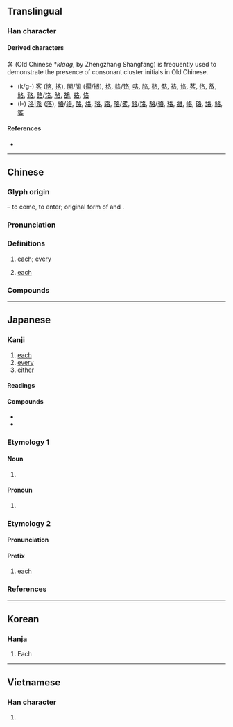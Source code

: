 {{also|名}}
{{character info/new}}
==Translingual==

===Han character===
{{Han char|rn=30|rad=口|as=03|sn=6|four=27604|canj=HER|ids=⿱夂口}}

====Derived characters====
各 (Old Chinese *''klaag'', by Zhengzhang Shangfang) is frequently used to demonstrate the presence of consonant cluster initials in Old Chinese.
* (k/g-) [[客]] ([[愘]], [[揢]]), [[閣]]/[[阁]] ([[擱]]/[[搁]]), [[格]], [[鉻]]/[[铬]], [[咯]], [[胳]], [[硌]], [[骼]], [[袼]], [[挌]], [[茖]], [[佫]], [[敋]], [[鮥]], [[臵]], [[餎]]/[[饹]], [[觡]], [[鵅]], [[蛒]], [[恪]]
* (l-) [[洛]]|[[洜]] ([[落]]), [[絡]]/[[络]], [[酪]], [[烙]], [[珞]], [[路]], [[略]]/[[畧]], [[餎]]/[[饹]], [[駱]]/[[骆]], [[珞]], [[雒]], [[峈]], [[硌]], [[詻]], [[鮥]], [[笿]]

====References====
* {{Han ref|kx=0174.180|dkj=03281|dj=0387.110|hdz=10583.010|uh=5404|ud=21508|bh=A655|bd=42581}}

----

==Chinese==
{{zh-forms}}

===Glyph origin===
{{Han etyl}}
{{Han compound|夂|口|ls=ic|t1=sole of foot}} – to come, to enter; original form of {{och-l|𢓜}} and {{och-l|格}}.

===Pronunciation===
{{zh-pron
|m=gè,gě
|m_note=gě - only in {{zh-l|*自各兒}}
|m-s=
|c=gok3
|c-t=
|g=
|h=pfs=kok;gd=gog5
|j=
|mb=gŏ̤ 
|md=
|mn=koh/kok
|mn_note=koh - vernacular; kok - literary
|mn-t=gag4
|w=4koq
|x=
|mc=y
|oc=y
|ma=y
|cat=det,adv
}}

===Definitions===
{{zh-hanzi}}

# [[each]]; [[every]] {{gloss|determiner}}
#: {{zh-syn|每}}
#: {{zh-x|各種各樣|all sorts}}
#: {{zh-x|各位|everyone present; you all; everybody}}
# [[each]] {{gloss|adverb}}
#: {{zh-x|各-盡-其-責|each fulfils his/her responsibilities}}

===Compounds===
{{zh-der|人各有志|人持各見|分財各居|加爾各答|各不相犯|各不相謀|各不相讓|各不相關|各不相顧|各人|各位|各個|各個擊破|各別|各剌剌|各半|各司其事|各各|各國|各執一詞|各執己見|各執所見|各奔前程|各奔東西|各展其長|各式|各式各樣|各得其宜|各得其所|各從其志|各憑本事|各懷一心|各懷異心|各懷鬼胎|各抒己見|各抱一角|各持己見|各支支|各有千秋|各有各的|各有所長|各樣|各為其主|各琅琅|各界|各界人士|各異其趣|各白世人|各盡其用|各盡所能|各相|各省|各眾|各種|各自|各自東西|各自為戰|各自為政|各自獨立|各自進行|各色|各處|各行其志|各行其是|各行各業|各衣另飯|各說各話|各路|各門另戶|各闢蹊徑|各霸一方|各項|各類|各顯神通|同居各爨|同床各夢|天各一方|急并各邦|波多黎各|泰系各族|物各有主|骨肉各方|各方}}

{{zh-cat|Beginning}}

----

==Japanese==

===Kanji===
{{ja-kanji|grade=4|rs=口03}}

# [[each]]
# [[every]]
# [[either]]

====Readings====
{{ja-readings
|goon=かく
|kanon=かく
|kun=おの.おの-
}}

====Compounds====
* {{ja-r|各停|かくてい}}
* {{ja-r|各駅停車|かくえき ていしゃ}}

===Etymology 1===

====Noun====
{{ja-noun|おの.おの}}

# {{alternative form of|各々|lang=ja}}

====Pronoun====
{{ja-pos|pronoun|おの.おの}}

# {{alternative form of|各々|lang=ja}}

===Etymology 2===

====Pronunciation====
{{ja-pron|かく|acc=1|acc_ref=SMK2,NHK}}

====Prefix====
{{ja-pos|prefix|かく}}

# [[each]]

===References===
<references/>

----

==Korean==

===Hanja===
{{ko-hanja|hangeul=각|rv=gak|mr=kak|eumhun=각각}}

# Each

----

==Vietnamese==

===Han character===
{{vi-hantu|[[các]], [[cắc]], [[gạc]], [[gật]], [[gác]]|rs=口03}}

# {{defn|lang=vi|sort=口03}}